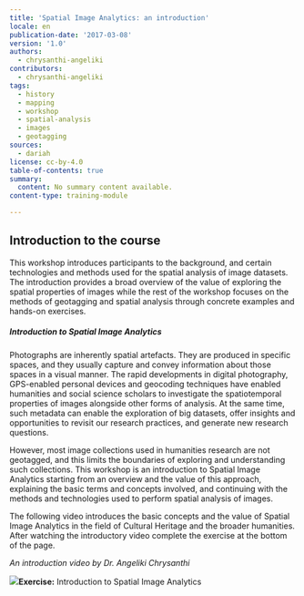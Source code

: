 ```yaml
---
title: 'Spatial Image Analytics: an introduction'
locale: en
publication-date: '2017-03-08'
version: '1.0'
authors:
  - chrysanthi-angeliki
contributors:
  - chrysanthi-angeliki
tags:
  - history
  - mapping
  - workshop
  - spatial-analysis
  - images
  - geotagging
sources:
  - dariah
license: cc-by-4.0
table-of-contents: true
summary:
  content: No summary content available.
content-type: training-module

---
```


## Introduction to the course

This workshop introduces participants to the background, and certain technologies and methods used for the spatial analysis of image datasets. The introduction provides a broad overview of the value of exploring the spatial properties of images while the rest of the workshop focuses on the methods of geotagging and spatial analysis through concrete examples and hands-on exercises.

##### Introduction to Spatial Image Analytics

Photographs are inherently spatial artefacts. They are produced in specific spaces, and they usually capture and convey information about those spaces in a visual manner. The rapid developments in digital photography, GPS-enabled personal devices and geocoding techniques have enabled humanities and social science scholars to investigate the spatiotemporal properties of images alongside other forms of analysis. At the same time, such metadata can enable the exploration of big datasets, offer insights and opportunities to revisit our research practices, and generate new research questions.

However, most image collections used in humanities research are not geotagged, and this limits the boundaries of exploring and understanding such collections. This workshop is an introduction to Spatial Image Analytics starting from an overview and the value of this approach, explaining the basic terms and concepts involved, and continuing with the methods and technologies used to perform spatial analysis of images.

The following video introduces the basic concepts and the value of Spatial Image Analytics in the field of Cultural Heritage and the broader humanities. After watching the introductory video complete the exercise at the bottom of the page.

<IframeElement w={640} h={385} alt="" src="https://www.youtube.com/embed/FNNPZk5_WTw" />

*An introduction video by Dr. Angeliki Chrysanthi*

![](/assets/content/assets/en/resources/hosted/spatial-image-analytics-spatial-image-analytics-an-introduction/bb0533d207cf4e404c806dda0f1b2bca8684ae93-36172.png)**Exercise:** Introduction to Spatial Image Analytics

<H5PWrapper path="spatial-image-analytics/image-metadata-quiz-220" />
